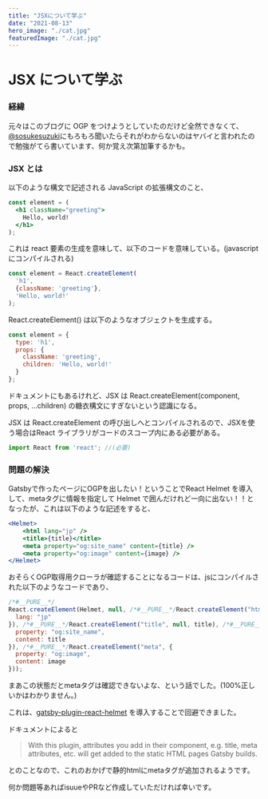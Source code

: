 ```yaml
---
title: "JSXについて学ぶ"
date: "2021-08-13"
hero_image: "./cat.jpg"
featuredImage: "./cat.jpg"
---
```


# JSX について学ぶ

### 経緯

元々はこのブログに OGP をつけようとしていたのだけど全然できなくて、[@sosukesuzuki](https://github.com/sosukesuzuki)にもろもろ聞いたらそれがわからないのはヤバイと言われたので勉強がてら書いています、何か覚え次第加筆するかも。

### JSX とは

以下のような構文で記述される JavaScript の拡張構文のこと、

```jsx
const element = (
  <h1 className="greeting">
    Hello, world!
  </h1>
);
```

これは react 要素の生成を意味して、以下のコードを意味している。(javascript にコンパイルされる)

```js
const element = React.createElement(
  'h1',
  {className: 'greeting'},
  'Hello, world!'
);
```

React.createElement() は以下のようなオブジェクトを生成する。

```js
const element = {
  type: 'h1',
  props: {
    className: 'greeting',
    children: 'Hello, world!'
  }
};
```

ドキュメントにもあるけれど、JSX は React.createElement(component, props, ...children) の糖衣構文にすぎないという認識になる。

JSX は React.createElement の呼び出しへとコンパイルされるので、JSXを使う場合はReact ライブラリがコードのスコープ内にある必要がある。
```js
import React from 'react'; //(必要)
```

### 問題の解決

Gatsbyで作ったページにOGPを出したい！ということでReact Helmet を導入して、metaタグに情報を指定して Helmet で囲んだけれど一向に出ない！！となったが、これは以下のような記述をすると、


```jsx
<Helmet>
    <html lang="jp" />
    <title>{title}</title>
    <meta property="og:site_name" content={title} />
    <meta property="og:image" content={image} />
</Helmet>
```

おそらくOGP取得用クローラが確認することになるコードは、jsにコンパイルされた以下のようなコードであり、

```js
/*#__PURE__*/
React.createElement(Helmet, null, /*#__PURE__*/React.createElement("html", {
  lang: "jp"
}), /*#__PURE__*/React.createElement("title", null, title), /*#__PURE__*/React.createElement("meta", {
  property: "og:site_name",
  content: title
}), /*#__PURE__*/React.createElement("meta", {
  property: "og:image",
  content: image
}));
```

まあこの状態だとmetaタグは確認できないよな、という話でした。(100%正しいかはわかりません。)

これは、[gatsby-plugin-react-helmet](https://www.gatsbyjs.com/plugins/gatsby-plugin-react-helmet/) を導入することで回避できました。

ドキュメントによると

>With this plugin, attributes you add in their component, e.g. title, meta attributes, etc. will get added to the static HTML pages Gatsby builds.

とのことなので、これのおかげで静的htmlにmetaタグが追加されるようです。

何か問題等あればisuueやPRなど作成していただければ幸いです。
